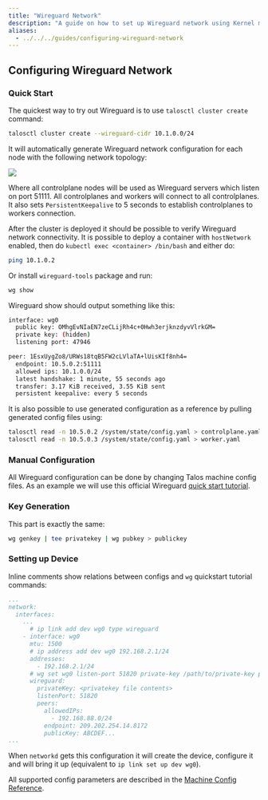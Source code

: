 ```yaml
---
title: "Wireguard Network"
description: "A guide on how to set up Wireguard network using Kernel module."
aliases:
  - ../../../guides/configuring-wireguard-network
---
```


## Configuring Wireguard Network

### Quick Start

The quickest way to try out Wireguard is to use `talosctl cluster create` command:

```bash
talosctl cluster create --wireguard-cidr 10.1.0.0/24
```

It will automatically generate Wireguard network configuration for each node with the following network topology:

<img src="./images/example-topology.png"/>

Where all controlplane nodes will be used as Wireguard servers which listen on port 51111.
All controlplanes and workers will connect to all controlplanes.
It also sets `PersistentKeepalive` to 5 seconds to establish controlplanes to workers connection.

After the cluster is deployed it should be possible to verify Wireguard network connectivity.
It is possible to deploy a container with `hostNetwork` enabled, then do `kubectl exec <container> /bin/bash` and either do:

```bash
ping 10.1.0.2
```

Or install `wireguard-tools` package and run:

```bash
wg show
```

Wireguard show should output something like this:

```bash
interface: wg0
  public key: OMhgEvNIaEN7zeCLijRh4c+0Hwh3erjknzdyvVlrkGM=
  private key: (hidden)
  listening port: 47946

peer: 1EsxUygZo8/URWs18tqB5FW2cLVlaTA+lUisKIf8nh4=
  endpoint: 10.5.0.2:51111
  allowed ips: 10.1.0.0/24
  latest handshake: 1 minute, 55 seconds ago
  transfer: 3.17 KiB received, 3.55 KiB sent
  persistent keepalive: every 5 seconds
```

It is also possible to use generated configuration as a reference by pulling generated config files using:

```bash
talosctl read -n 10.5.0.2 /system/state/config.yaml > controlplane.yaml
talosctl read -n 10.5.0.3 /system/state/config.yaml > worker.yaml
```

### Manual Configuration

All Wireguard configuration can be done by changing Talos machine config files.
As an example we will use this official Wireguard [quick start tutorial](https://www.wireguard.com/quickstart/).

### Key Generation

This part is exactly the same:

```bash
wg genkey | tee privatekey | wg pubkey > publickey
```

### Setting up Device

Inline comments show relations between configs and `wg` quickstart tutorial commands:

```yaml
...
network:
  interfaces:
    ...
      # ip link add dev wg0 type wireguard
    - interface: wg0
      mtu: 1500
      # ip address add dev wg0 192.168.2.1/24
      addresses:
        - 192.168.2.1/24
      # wg set wg0 listen-port 51820 private-key /path/to/private-key peer ABCDEF... allowed-ips 192.168.88.0/24 endpoint 209.202.254.14:8172
      wireguard:
        privateKey: <privatekey file contents>
        listenPort: 51820
        peers:
          allowedIPs:
            - 192.168.88.0/24
          endpoint: 209.202.254.14.8172
          publicKey: ABCDEF...
...
```

When `networkd` gets this configuration it will create the device, configure it and will bring it up (equivalent to `ip link set up dev wg0`).

All supported config parameters are described in the [Machine Config Reference](../reference/configuration/v1alpha1/config#Config.machine.network.interfaces..wireguard).
